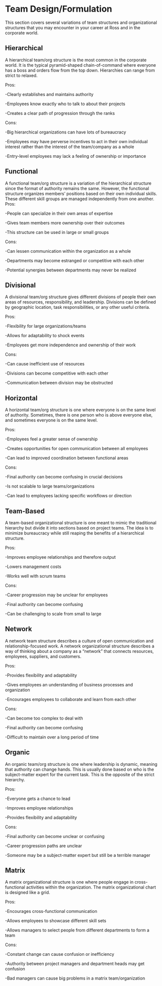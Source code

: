 # Team Design/Formulation {#teamskills}

This section covers several variations of team structures and organizational structures that you may encounter in your career at Ross and in the corporate world.

## Hierarchical

A hierarchical team/org structure is the most common in the corporate world. It is the typical pyramid-shaped chain-of-command where everyone has a boss and orders flow from the top down. Hierarchies can range from strict to relaxed.

Pros:

-Clearly establishes and maintains authority

-Employees know exactly who to talk to about their projects

-Creates a clear path of progression through the ranks

Cons:

-Big hierarchical organizations can have lots of bureaucracy

-Employees may have perverse incentives to act in their own individual interest rather than the interest of the team/company as a whole

-Entry-level employees may lack a feeling of ownership or importance 

## Functional

A functional team/org structure is a variation of the hierarchical structure since the format of authority remains the same. However, the functional structure organizes members’ positions based on their own individual skills. These different skill groups are managed independently from one another. 
Pros:

-People can specialize in their own areas of expertise

-Gives team members more ownership over their outcomes

-This structure can be used in large or small groups

Cons:

-Can lessen communication within the organization as a whole

-Departments may become estranged or competitive with each other

-Potential synergies between departments may never be realized

## Divisional

A divisional team/org structure gives different divisions of people their own areas of resources, responsibility, and leadership. Divisions can be defined by geographic location, task responsibilities, or any other useful criteria.

Pros:

-Flexibility for large organizations/teams

-Allows for adaptability to shock events

-Employees get more independence and ownership of their work

Cons:

-Can cause inefficient use of resources

-Divisions can become competitive with each other

-Communication between division may be obstructed

## Horizontal

A horizontal team/org structure is one where everyone is on the same level of authority. Sometimes, there is one person who is above everyone else, and sometimes everyone is on the same level. 

Pros:

-Employees feel a greater sense of ownership

-Creates opportunities for open communication between all employees

-Can lead to improved coordination between functional areas

Cons:

-Final authority can become confusing in crucial decisions

-Is not scalable to large teams/organizations

-Can lead to employees lacking specific workflows or direction

## Team-Based

A team-based organizational structure is one meant to mimic the traditional hierarchy but divide it into sections based on project teams. The idea is to minimize bureaucracy while still reaping the benefits of a hierarchical structure.

Pros:

-Improves employee relationships and therefore output

-Lowers management costs

-Works well with scrum teams

Cons:

-Career progression may be unclear for employees

-Final authority can become confusing

-Can be challenging to scale from small to large

## Network

A network team structure describes a culture of open communication and relationship-focused work. A network organizational structure describes a way of thinking about a company as a “network” that connects resources, employees, suppliers, and customers.

Pros:

-Provides flexibility and adaptability

-Gives employees an understanding of business processes and organization

-Encourages employees to collaborate and learn from each other

Cons:

-Can become too complex to deal with

-Final authority can become confusing

-Difficult to maintain over a long period of time

## Organic

An organic team/org structure is one where leadership is dynamic, meaning that authority can change hands. This is usually done based on who is the subject-matter expert for the current task. This is the opposite of the strict hierarchy.

Pros:

-Everyone gets a chance to lead

-Improves employee relationships

-Provides flexibility and adaptability

Cons:

-Final authority can become unclear or confusing

-Career progression paths are unclear

-Someone may be a subject-matter expert but still be a terrible manager

## Matrix

A matrix organizational structure is one where people engage in cross-functional activities within the organization. The matrix organizational chart is designed like a grid.

Pros:

-Encourages cross-functional communication

-Allows employees to showcase different skill sets

-Allows managers to select people from different departments to form a team

Cons:

-Constant change can cause confusion or inefficiency

-Authority between project managers and department heads may get confusion

-Bad managers can cause big problems in a matrix team/organization


